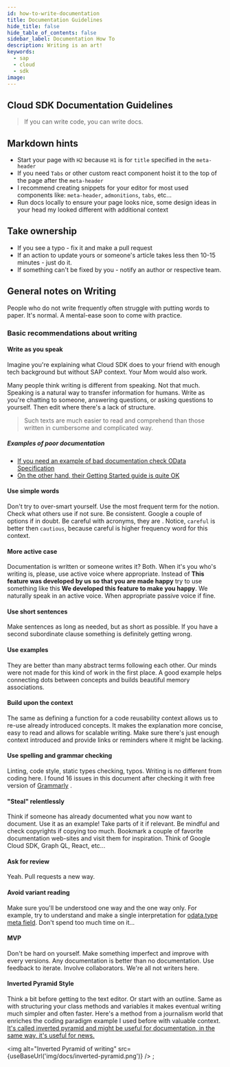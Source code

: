 ```yaml
---
id: how-to-write-documentation
title: Documentation Guidelines
hide_title: false
hide_table_of_contents: false
sidebar_label: Documentation How To
description: Writing is an art!
keywords:
  - sap
  - cloud
  - sdk
image:
---
```



## Cloud SDK Documentation Guidelines

> If you can write code, you can write docs.

## Markdown hints

- Start your page with `H2` because `H1` is for `title` specified in the `meta-header`
- If you need `Tabs` or other custom react component hoist it to the top of the page after the `meta-header`
- I recommend creating snippets for your editor for most used components like: `meta-header`, `admonitions`, `tabs`, etc...
- Run docs locally to ensure your page looks nice, some design ideas in your head my looked different with additional context

## Take ownership

- If you see a typo - fix it and make a pull request
- If an action to update yours or someone's article takes less then 10-15 minutes - just do it.
- If something can't be fixed by you - notify an author or respective team.

## General notes on Writing

People who do not write frequently often struggle with putting words to paper. It's normal. A mental-ease soon to come with practice.

### Basic recommendations about writing

#### Write as you speak

Imagine you're explaining what Cloud SDK does to your friend with enough tech background but without SAP context. Your
Mom would also work.

Many people think writing is different from speaking. Not that much. Speaking is a natural way to transfer information for
humans. Write as you're chatting to someone, answering questions, or asking questions to yourself. Then edit where
there's a lack of structure.

> Such texts are much easier to read and comprehend than those written in cumbersome and complicated way.

##### Examples of poor documentation

- [If you need an example of bad documentation check OData Specification](http://docs.oasis-open.org/odata/odata/v4.01/odata-v4.01-part1-protocol.html)
- [On the other hand, their Getting Started guide is quite OK](https://www.odata.org/getting-started/basic-tutorial/)

#### Use simple words

Don't try to over-smart yourself. Use the most frequent term for the notion. Check what others use if not sure. Be
consistent. Google a couple of options if in doubt. Be careful with acronyms, they are . Notice, `careful` is better then
`cautious`, because careful is higher frequency word for this context.

#### More active case

Documentation is written or someone writes it? Both. When it's you who's writing is, please, use active voice where
appropriate. Instead of **This feature was developed by us so that you are made happy** try to use something like this **We
developed this feature to make you happy**. We naturally speak in an active voice. When appropriate passive voice if fine.

#### Use short sentences

Make sentences as long as needed, but as short as possible. If you have a second subordinate clause something is
definitely getting wrong.

#### Use examples

They are better than many abstract terms following each other. Our minds were not made for this kind of work in the
first place. A good example helps connecting dots between concepts and builds beautiful memory associations.

#### Build upon the context

The same as defining a function for a code reusability context allows us to re-use already introduced concepts. It makes
the explanation more concise, easy to read and allows for scalable writing. Make sure there's just enough context introduced
and provide links or reminders where it might be lacking.

#### Use spelling and grammar checking

Linting, code style, static types checking, typos. Writing is no different from coding here. I found 16 issues in this
document after checking it with free version of [Grammarly](https://www.grammarly.com/) .

#### "Steal" relentlessly

Think if someone has already documented what you now want to document. Use it as an example! Take parts of it if
relevant. Be mindful and check copyrights if copying too much. Bookmark a couple of favorite documentation web-sites
and visit them for inspiration. Think of Google Cloud SDK, Graph QL, React, etc...

#### Ask for review

Yeah. Pull requests a new way.

#### Avoid variant reading

Make sure you'll be understood one way and the one way only. For example, try to understand and make a single
interpretation for [odata.type meta
field](http://docs.oasis-open.org/odata/odata-json-format/v4.01/odata-json-format-v4.01.html#sec_ControlInformationtypeodatatype). Don't spend too much time on it...

#### MVP

Don't be hard on yourself. Make something imperfect and improve with every versions. Any documentation is better than no
documentation. Use feedback to iterate. Involve collaborators. We're all not writers here.

#### Inverted Pyramid Style

Think a bit before getting to the text editor. Or start with an outline. Same as with structuring your class methods and
variables it makes eventual writing much simpler and often faster. Here's a method from a journalism world that enriches
the coding paradigm example I used before with valuable context. [It's called inverted pyramid and might be useful for
documentation, in the same way, it's useful for news.](<https://en.wikipedia.org/wiki/Inverted_pyramid_(journalism)>)

<img
  alt="Inverted Pyramid of writing"
  src={useBaseUrl('img/docs/inverted-pyramid.png')}
/>
;
